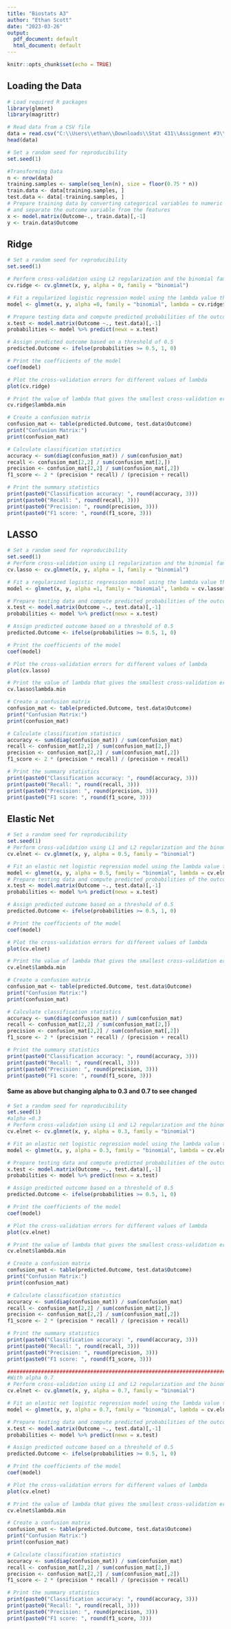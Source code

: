 ---
title: "Biostats A3"
author: "Ethan Scott"
date: "2023-03-26"
output:
  pdf_document: default
  html_document: default
---

```{r setup, include=FALSE}
knitr::opts_chunk$set(echo = TRUE)
```

## Loading the Data

```{r}
# Load required R packages
library(glmnet)
library(magrittr)

# Read data from a CSV file
data = read.csv("C:\\Users\\ethan\\Downloads\\Stat 431\\Assignment #3\\data.csv")
head(data)
```

```{r}
# Set a random seed for reproducibility
set.seed(1)

#Transforming Data
n <- nrow(data)
training.samples <- sample(seq_len(n), size = floor(0.75 * n))
train.data <- data[training.samples, ]
test.data <- data[-training.samples, ]
# Prepare training data by converting categorical variables to numeric using one-hot encoding
# and separate the outcome variable from the features
x <- model.matrix(Outcome~., train.data)[,-1]
y <- train.data$Outcome
```

## Ridge

```{r}
# Set a random seed for reproducibility
set.seed(1)

# Perform cross-validation using L2 regularization and the binomial family for logistic regression
cv.ridge <- cv.glmnet(x, y, alpha = 0, family = "binomial")

# Fit a regularized logistic regression model using the lambda value that gives the smallest cross-validation error
model <- glmnet(x, y, alpha =0, family = "binomial", lambda = cv.ridge$lambda.min)

# Prepare testing data and compute predicted probabilities of the outcome using the trained model
x.test <- model.matrix(Outcome ~., test.data)[,-1]
probabilities <- model %>% predict(newx = x.test)

# Assign predicted outcome based on a threshold of 0.5
predicted.Outcome <- ifelse(probabilities >= 0.5, 1, 0)

# Print the coefficients of the model
coef(model)

# Plot the cross-validation errors for different values of lambda
plot(cv.ridge)

# Print the value of lambda that gives the smallest cross-validation error
cv.ridge$lambda.min

# Create a confusion matrix
confusion_mat <- table(predicted.Outcome, test.data$Outcome)
print("Confusion Matrix:")
print(confusion_mat)

# Calculate classification statistics
accuracy <- sum(diag(confusion_mat)) / sum(confusion_mat)
recall <- confusion_mat[2,2] / sum(confusion_mat[2,])
precision <- confusion_mat[2,2] / sum(confusion_mat[,2])
f1_score <- 2 * (precision * recall) / (precision + recall)

# Print the summary statistics
print(paste0("Classification accuracy: ", round(accuracy, 3)))
print(paste0("Recall: ", round(recall, 3)))
print(paste0("Precision: ", round(precision, 3)))
print(paste0("F1 score: ", round(f1_score, 3)))
```

## LASSO

```{r}
# Set a random seed for reproducibility
set.seed(1)
# Perform cross-validation using L1 regularization and the binomial family for logistic regression
cv.lasso <- cv.glmnet(x, y, alpha = 1, family = "binomial")

# Fit a regularized logistic regression model using the lambda value that gives the smallest cross-validation error
model <- glmnet(x, y, alpha =1, family = "binomial", lambda = cv.lasso$lambda.min)

# Prepare testing data and compute predicted probabilities of the outcome using the trained model
x.test <- model.matrix(Outcome ~., test.data)[,-1]
probabilities <- model %>% predict(newx = x.test)

# Assign predicted outcome based on a threshold of 0.5
predicted.Outcome <- ifelse(probabilities >= 0.5, 1, 0)

# Print the coefficients of the model
coef(model)

# Plot the cross-validation errors for different values of lambda
plot(cv.lasso)

# Print the value of lambda that gives the smallest cross-validation error
cv.lasso$lambda.min

# Create a confusion matrix
confusion_mat <- table(predicted.Outcome, test.data$Outcome)
print("Confusion Matrix:")
print(confusion_mat)

# Calculate classification statistics
accuracy <- sum(diag(confusion_mat)) / sum(confusion_mat)
recall <- confusion_mat[2,2] / sum(confusion_mat[2,])
precision <- confusion_mat[2,2] / sum(confusion_mat[,2])
f1_score <- 2 * (precision * recall) / (precision + recall)

# Print the summary statistics
print(paste0("Classification accuracy: ", round(accuracy, 3)))
print(paste0("Recall: ", round(recall, 3)))
print(paste0("Precision: ", round(precision, 3)))
print(paste0("F1 score: ", round(f1_score, 3)))
```

## Elastic Net

```{r}
# Set a random seed for reproducibility
set.seed(1)
# Perform cross-validation using L1 and L2 regularization and the binomial family for logistic regression
cv.elnet <- cv.glmnet(x, y, alpha = 0.5, family = "binomial")

# Fit an elastic net logistic regression model using the lambda value that gives the smallest cross-validation error
model <- glmnet(x, y, alpha = 0.5, family = "binomial", lambda = cv.elnet$lambda.min)
# Prepare testing data and compute predicted probabilities of the outcome using the trained model
x.test <- model.matrix(Outcome ~., test.data)[,-1]
probabilities <- model %>% predict(newx = x.test)

# Assign predicted outcome based on a threshold of 0.5
predicted.Outcome <- ifelse(probabilities >= 0.5, 1, 0)

# Print the coefficients of the model
coef(model)

# Plot the cross-validation errors for different values of lambda
plot(cv.elnet)

# Print the value of lambda that gives the smallest cross-validation error
cv.elnet$lambda.min

# Create a confusion matrix
confusion_mat <- table(predicted.Outcome, test.data$Outcome)
print("Confusion Matrix:")
print(confusion_mat)

# Calculate classification statistics
accuracy <- sum(diag(confusion_mat)) / sum(confusion_mat)
recall <- confusion_mat[2,2] / sum(confusion_mat[2,])
precision <- confusion_mat[2,2] / sum(confusion_mat[,2])
f1_score <- 2 * (precision * recall) / (precision + recall)

# Print the summary statistics
print(paste0("Classification accuracy: ", round(accuracy, 3)))
print(paste0("Recall: ", round(recall, 3)))
print(paste0("Precision: ", round(precision, 3)))
print(paste0("F1 score: ", round(f1_score, 3)))
```

#### Same as above but changing alpha to 0.3 and 0.7 to see changed

```{r}
# Set a random seed for reproducibility
set.seed(1)
#alpha =0.3
# Perform cross-validation using L1 and L2 regularization and the binomial family for logistic regression
cv.elnet <- cv.glmnet(x, y, alpha = 0.3, family = "binomial")

# Fit an elastic net logistic regression model using the lambda value that gives the smallest cross-validation error
model <- glmnet(x, y, alpha = 0.3, family = "binomial", lambda = cv.elnet$lambda.min)

# Prepare testing data and compute predicted probabilities of the outcome using the trained model
x.test <- model.matrix(Outcome ~., test.data)[,-1]
probabilities <- model %>% predict(newx = x.test)

# Assign predicted outcome based on a threshold of 0.5
predicted.Outcome <- ifelse(probabilities >= 0.5, 1, 0)

# Print the coefficients of the model
coef(model)

# Plot the cross-validation errors for different values of lambda
plot(cv.elnet)

# Print the value of lambda that gives the smallest cross-validation error
cv.elnet$lambda.min

# Create a confusion matrix
confusion_mat <- table(predicted.Outcome, test.data$Outcome)
print("Confusion Matrix:")
print(confusion_mat)

# Calculate classification statistics
accuracy <- sum(diag(confusion_mat)) / sum(confusion_mat)
recall <- confusion_mat[2,2] / sum(confusion_mat[2,])
precision <- confusion_mat[2,2] / sum(confusion_mat[,2])
f1_score <- 2 * (precision * recall) / (precision + recall)

# Print the summary statistics
print(paste0("Classification accuracy: ", round(accuracy, 3)))
print(paste0("Recall: ", round(recall, 3)))
print(paste0("Precision: ", round(precision, 3)))
print(paste0("F1 score: ", round(f1_score, 3)))

############################################################################
#With alpha 0.7
# Perform cross-validation using L1 and L2 regularization and the binomial family for logistic regression
cv.elnet <- cv.glmnet(x, y, alpha = 0.7, family = "binomial")

# Fit an elastic net logistic regression model using the lambda value that gives the smallest cross-validation error
model <- glmnet(x, y, alpha = 0.7, family = "binomial", lambda = cv.elnet$lambda.min)

# Prepare testing data and compute predicted probabilities of the outcome using the trained model
x.test <- model.matrix(Outcome ~., test.data)[,-1]
probabilities <- model %>% predict(newx = x.test)

# Assign predicted outcome based on a threshold of 0.5
predicted.Outcome <- ifelse(probabilities >= 0.5, 1, 0)

# Print the coefficients of the model
coef(model)

# Plot the cross-validation errors for different values of lambda
plot(cv.elnet)

# Print the value of lambda that gives the smallest cross-validation error
cv.elnet$lambda.min

# Create a confusion matrix
confusion_mat <- table(predicted.Outcome, test.data$Outcome)
print("Confusion Matrix:")
print(confusion_mat)

# Calculate classification statistics
accuracy <- sum(diag(confusion_mat)) / sum(confusion_mat)
recall <- confusion_mat[2,2] / sum(confusion_mat[2,])
precision <- confusion_mat[2,2] / sum(confusion_mat[,2])
f1_score <- 2 * (precision * recall) / (precision + recall)

# Print the summary statistics
print(paste0("Classification accuracy: ", round(accuracy, 3)))
print(paste0("Recall: ", round(recall, 3)))
print(paste0("Precision: ", round(precision, 3)))
print(paste0("F1 score: ", round(f1_score, 3)))
```
